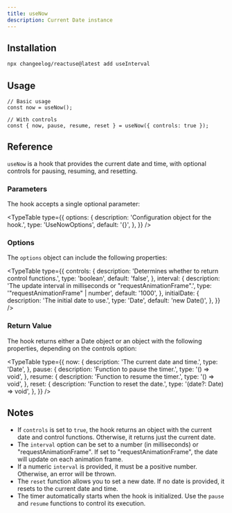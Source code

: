 ```yaml
---
title: useNow
description: Current Date instance
---
```


<NowDemo />

## Installation

```bash
npx changeelog/reactuse@latest add useInterval
```

## Usage

```tsx
// Basic usage
const now = useNow();

// With controls
const { now, pause, resume, reset } = useNow({ controls: true });
```

## Reference

`useNow` is a hook that provides the current date and time, with optional controls for pausing, resuming, and resetting.

### Parameters

The hook accepts a single optional parameter:

<TypeTable
  type={{
    options: {
      description: 'Configuration object for the hook.',
      type: 'UseNowOptions',
      default: '{}',
    },
  }}
/>

### Options

The `options` object can include the following properties:

<TypeTable
  type={{
    controls: {
      description: 'Determines whether to return control functions.',
      type: 'boolean',
      default: 'false',
    },
    interval: {
      description:
        'The update interval in milliseconds or "requestAnimationFrame".',
      type: '"requestAnimationFrame" | number',
      default: '1000',
    },
    initialDate: {
      description: 'The initial date to use.',
      type: 'Date',
      default: 'new Date()',
    },
  }}
/>

### Return Value

The hook returns either a Date object or an object with the following properties, depending on the controls option:

<TypeTable
  type={{
    now: {
      description: 'The current date and time.',
      type: 'Date',
    },
    pause: {
      description: 'Function to pause the timer.',
      type: '() => void',
    },
    resume: {
      description: 'Function to resume the timer.',
      type: '() => void',
    },
    reset: {
      description: 'Function to reset the date.',
      type: '(date?: Date) => void',
    },
  }}
/>

## Notes

- If `controls` is set to `true`, the hook returns an object with the current date and control functions. Otherwise, it returns just the current date.
- The `interval` option can be set to a number (in milliseconds) or "requestAnimationFrame". If set to "requestAnimationFrame", the date will update on each animation frame.
- If a numeric `interval` is provided, it must be a positive number. Otherwise, an error will be thrown.
- The `reset` function allows you to set a new date. If no date is provided, it resets to the current date and time.
- The timer automatically starts when the hook is initialized. Use the `pause` and `resume` functions to control its execution.


